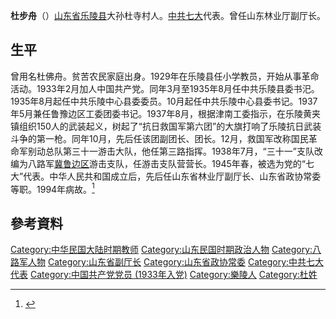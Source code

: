 {{Multiple issues|
{{Notability Unreferenced|time=2021-02-06T15:30:19+00:00}}
{{Refimprove|time=2021-02-06T15:30:19+00:00}}
}}
'''杜步舟'''（{{bd|1909年|12月25日|1994年|}}）[[山东省|山东省]][[乐陵市|乐陵县]]大孙杜寺村人。[[中国共产党第七次全国代表大会|中共七大]]代表。曾任山东林业厅副厅长。

== 生平 ==
曾用名杜佛舟。贫苦农民家庭出身。1929年在乐陵县任小学教员，开始从事革命活动。1933年2月加人中国共产党。同年3月至1935年8月任中共乐陵县委书汜。1935年8月起任中共乐陵中心县委委员。10月起任中共乐陵中心县委书记。1937年5月兼任鲁豫边区工委团委书记。1937年8月，根据津南工委指示，在乐陵黄夹镇组织150人的武装起义，树起了“抗日救国军第六团”的大旗打响了乐陵抗日武装斗争的第一枪。同年10月，先后任该团副团长、团长。12月，救国军改称国民革命军别动总队第三十一游击大队，他任第三路指挥。1938年7月，“三十一”支队改编为八路军[[冀鲁边区|冀鲁边区]]游击支队，任游击支队营营长。1945年春，被选为党的“七大”代表。中华人民共和国成立后，先后任山东省林业厅副厅长、山东省政协常委等职。1994年病故。<ref>{{Cite book|title=德州党史人物传略 第1辑|last=|first=|publisher=中国文史出版社|year=2019|isbn=|location=|pages=}}</ref>

==參考資料==
{{reflist}}

[[Category:中华民国大陆时期教师|Category:中华民国大陆时期教师]]
[[Category:山东民国时期政治人物|Category:山东民国时期政治人物]]
[[Category:八路军人物|Category:八路军人物]]
[[Category:山东省副厅长|Category:山东省副厅长]]
[[Category:山东省政协常委|Category:山东省政协常委]]
[[Category:中共七大代表|Category:中共七大代表]]
[[Category:中国共产党党员_(1933年入党)|Category:中国共产党党员 (1933年入党)]]
[[Category:樂陵人|Category:樂陵人]]
[[Category:杜姓|Category:杜姓]]